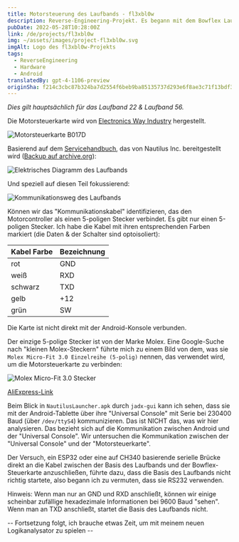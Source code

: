 ```yaml
---
title: Motorsteuerung des Laufbands - fl3xbl0w
description: Reverse-Engineering-Projekt. Es begann mit dem Bowflex Laufband 22, wurde aber auf jede von Nautilus Inc. verkaufte Android-Maschine (Nautilus, Bowflex, Schwinn) verallgemeinert.
pubDate: 2022-05-28T10:28:00Z
link: /de/projects/fl3xbl0w
img: ~/assets/images/project-fl3xbl0w.svg
imgAlt: Logo des fl3xbl0w-Projekts
tags:
  - ReverseEngineering
  - Hardware
  - Android
translatedBy: gpt-4-1106-preview
originSha: f214c3cbc87b324ba7d2554f6beb9ba85135737d293e6f8ae3c71f13bdf34d5c
---
```



_Dies gilt hauptsächlich für das Laufband 22 & Laufband 56._

Die Motorsteuerkarte wird von [Electronics Way Industry](https://www.ewayindustry.com/ew-dc-b017.html) hergestellt.

<Image src={B017D} alt="Motorsteuerkarte B017D" format="webp" />

Basierend auf dem [Servicehandbuch](https://download.nautilus.com/supportdocs/AM_OM/Bowflex/BFX.T10.T22.T25.T56.SM.EN.pdf), das von Nautilus Inc. bereitgestellt wird ([Backup auf archive.org](https://web.archive.org/web/20220409140737/https://download.nautilus.com/supportdocs/AM_OM/Bowflex/BFX.T10.T22.T25.T56.SM.EN.pdf)):

<Image
  src={TreadmillElectrical}
  alt="Elektrisches Diagramm des Laufbands"
  format="webp"
/>

Und speziell auf diesen Teil fokussierend:

<Image
  src={TreadmillComm}
  alt="Kommunikationsweg des Laufbands"
  format="webp"
/>

Können wir das "Kommunikationskabel" identifizieren, das den Motorcontroller als einen 5-poligen Stecker verbindet. Es gibt nur einen 5-poligen Stecker.
Ich habe die Kabel mit ihren entsprechenden Farben markiert (die Daten & der Schalter sind optoisoliert):

| Kabel Farbe | Bezeichnung |
| ----------- | ----------- |
| rot         | GND         |
| weiß        | RXD         |
| schwarz     | TXD         |
| gelb        | +12         |
| grün        | SW          |

Die Karte ist nicht direkt mit der Android-Konsole verbunden.

Der einzige 5-polige Stecker ist von der Marke Molex. Eine Google-Suche nach "kleinen Molex-Steckern" führte mich zu einem Bild von dem, was sie `Molex Micro-Fit 3.0 Einzelreihe (5-polig)` nennen, das verwendet wird, um die Motorsteuerkarte zu verbinden:

<Image src={Molex} alt="Molex Micro-Fit 3.0 Stecker" format="webp" />

[AliExpress-Link](https://es.aliexpress.com/item/32902205579.html)

Beim Blick in `NautilusLauncher.apk` durch `jadx-gui` kann ich sehen, dass sie mit der Android-Tablette über ihre "Universal Console" mit Serie bei 230400 Baud (über `/dev/ttyS4`) kommunizieren. Das ist NICHT das, was wir hier analysieren. Das bezieht sich auf die Kommunikation zwischen Android und der "Universal Console". Wir untersuchen die Kommunikation zwischen der "Universal Console" und der "Motorsteuerkarte".

Der Versuch, ein ESP32 oder eine auf CH340 basierende serielle Brücke direkt an die Kabel zwischen der Basis des Laufbands und der Bowflex-Steuerkarte anzuschließen, führte dazu, dass die Basis des Laufbands nicht richtig startete, also begann ich zu vermuten, dass sie RS232 verwenden.

Hinweis: Wenn man nur an GND und RXD anschließt, können wir einige scheinbar zufällige hexadezimale Informationen bei 9600 Baud "sehen". Wenn man an TXD anschließt, startet die Basis des Laufbands nicht.

-- Fortsetzung folgt, ich brauche etwas Zeit, um mit meinem neuen Logikanalysator zu spielen --

